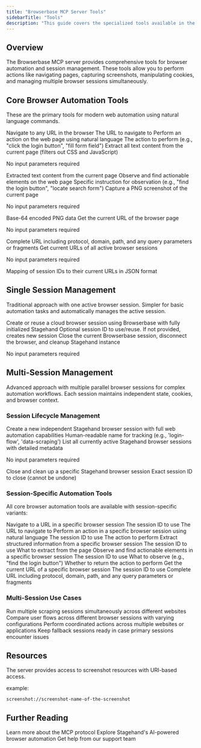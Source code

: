 ```yaml
---
title: "Browserbase MCP Server Tools"
sidebarTitle: "Tools"
description: "This guide covers the specialized tools available in the Browserbase MCP server for browser automation and interaction."
---
```


## Overview

The Browserbase MCP server provides comprehensive tools for browser automation and session management. These tools allow you to perform actions like navigating pages, capturing screenshots, manipulating cookies, and managing multiple browser sessions simultaneously.

## Core Browser Automation Tools

These are the primary tools for modern web automation using natural language commands.

<Accordion title="browserbase_stagehand_navigate">
Navigate to any URL in the browser

<ParamField path="url" type="string" required>
  The URL to navigate to
</ParamField>
</Accordion>

<Accordion title="browserbase_stagehand_act">
Perform an action on the web page using natural language

<ParamField path="action" type="string" required>
  The action to perform (e.g., "click the login button", "fill form field")
</ParamField>

</Accordion>

<Accordion title="browserbase_stagehand_extract">
Extract all text content from the current page (filters out CSS and JavaScript)

<Info>No input parameters required</Info>

<ParamField path="instruction" type="string">
  Extracted text content from the current page
</ParamField>
</Accordion>

<Accordion title="browserbase_stagehand_observe">
Observe and find actionable elements on the web page

<ParamField path="instruction" type="string" required>
  Specific instruction for observation (e.g., "find the login button", "locate search form")
</ParamField>

</Accordion>

<Accordion title="browserbase_screenshot">
Capture a PNG screenshot of the current page

<Info>No input parameters required</Info>

<ResponseField name="image" type="string">
  Base-64 encoded PNG data
</ResponseField>
</Accordion>

<Accordion title="browserbase_stagehand_get_url">
Get the current URL of the browser page

<Info>No input parameters required</Info>

<ResponseField name="url" type="string">
  Complete URL including protocol, domain, path, and any query parameters or fragments
</ResponseField>
</Accordion>

<Accordion title="browserbase_stagehand_get_all_urls">
Get current URLs of all active browser sessions

<Info>No input parameters required</Info>

<ResponseField name="sessionUrls" type="object">
  Mapping of session IDs to their current URLs in JSON format
</ResponseField>
</Accordion>

## Single Session Management

Traditional approach with one active browser session. Simpler for basic automation tasks and automatically manages the active session.

<Accordion title="browserbase_session_create">
Create or reuse a cloud browser session using Browserbase with fully initialized Stagehand

<ParamField path="sessionId" type="string">
  Optional session ID to use/reuse. If not provided, creates new session
</ParamField>

</Accordion>

<Accordion title="browserbase_session_close">
Close the current Browserbase session, disconnect the browser, and cleanup Stagehand instance

<Info>No input parameters required</Info>

</Accordion>

## Multi-Session Management

Advanced approach with multiple parallel browser sessions for complex automation workflows. Each session maintains independent state, cookies, and browser context.

### Session Lifecycle Management

<Accordion title="multi_browserbase_stagehand_session_create">
Create a new independent Stagehand browser session with full web automation capabilities

<ParamField path="name" type="string">
  Human-readable name for tracking (e.g., 'login-flow', 'data-scraping')
</ParamField>
</Accordion>

<Accordion title="multi_browserbase_stagehand_session_list">
List all currently active Stagehand browser sessions with detailed metadata

<Info>No input parameters required</Info>

</Accordion>

<Accordion title="multi_browserbase_stagehand_session_close">
Close and clean up a specific Stagehand browser session

<ParamField path="sessionId" type="string" required>
  Exact session ID to close (cannot be undone)
</ParamField>
</Accordion>

### Session-Specific Automation Tools

All core browser automation tools are available with session-specific variants:

<Accordion title="multi_browserbase_stagehand_navigate_session">
Navigate to a URL in a specific browser session

<ParamField path="sessionId" type="string" required>
  The session ID to use
</ParamField>

<ParamField path="url" type="string" required>
  The URL to navigate to
</ParamField>
</Accordion>

<Accordion title="multi_browserbase_stagehand_act_session">
Perform an action in a specific browser session using natural language

<ParamField path="sessionId" type="string" required>
  The session ID to use
</ParamField>

<ParamField path="action" type="string" required>
  The action to perform
</ParamField>

</Accordion>

<Accordion title="multi_browserbase_stagehand_extract_session">
Extract structured information from a specific browser session

<ParamField path="sessionId" type="string" required>
  The session ID to use
</ParamField>

<ParamField path="instruction" type="string" required>
  What to extract from the page
</ParamField>
</Accordion>

<Accordion title="multi_browserbase_stagehand_observe_session">
Observe and find actionable elements in a specific browser session

<ParamField path="sessionId" type="string" required>
  The session ID to use
</ParamField>

<ParamField path="instruction" type="string" required>
  What to observe (e.g., "find the login button")
</ParamField>

<ParamField path="returnAction" type="boolean">
  Whether to return the action to perform
</ParamField>
</Accordion>

<Accordion title="multi_browserbase_stagehand_get_url_session">
Get the current URL of a specific browser session

<ParamField path="sessionId" type="string" required>
  The session ID to use
</ParamField>

<ResponseField name="url" type="string">
  Complete URL including protocol, domain, path, and any query parameters or fragments
</ResponseField>
</Accordion>

### Multi-Session Use Cases

<CardGroup cols={2}>
  <Card title="Parallel Data Collection" icon="globe">
    Run multiple scraping sessions simultaneously across different websites
  </Card>
  
  <Card title="A/B Testing" icon="flask">
    Compare user flows across different browser sessions with varying configurations
  </Card>
  
  <Card title="Cross-Site Operations" icon="link">
    Perform coordinated actions across multiple websites or applications
  </Card>
  
  <Card title="Backup Sessions" icon="shield">
    Keep fallback sessions ready in case primary sessions encounter issues
  </Card>
</CardGroup>

## Resources

<Card title="Screenshot Resources" icon="camera">
  The server provides access to screenshot resources with URI-based access. 

  example: 
  ```
  screenshot://screenshot-name-of-the-screenshot
  ```

</Card>

## Further Reading

<CardGroup cols={3}>
<Card title="Model Context Protocol (MCP) Docs" icon="book" href="https://modelcontextprotocol.io/introduction">
Learn more about the MCP protocol
</Card>

<Card title="Stagehand Documentation" icon="robot" href="https://docs.stagehand.dev/">
Explore Stagehand's AI-powered browser automation
</Card>

<Card title="Support" icon="headset" href="mailto:support@browserbase.com">
Get help from our support team
</Card>
</CardGroup>